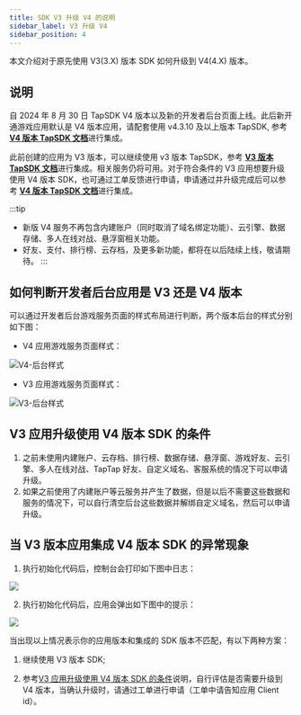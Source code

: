 ```yaml
---
title: SDK V3 升级 V4 的说明
sidebar_label: V3 升级 V4
sidebar_position: 4
---
```



本文介绍对于原先使用 V3(3.X) 版本 SDK 如何升级到 V4(4.X) 版本。

## 说明

自 2024 年 8 月 30 日 TapSDK V4 版本以及新的开发者后台页面上线。此后新开通游戏应用默认是 V4 版本应用，请配套使用 v4.3.10 及以上版本 TapSDK, 参考 [**V4 版本 TapSDK 文档**](https://developer.taptap.cn/docs/sdk/access/quickstart/)进行集成。

此前创建的应用为 V3 版本，可以继续使用 v3 版本 TapSDK，参考 [**V3 版本 TapSDK 文档**](https://developer.taptap.cn/docs/v3/sdk/start/quickstart/)进行集成。相关服务仍将可用。对于符合条件的 V3 应用想要升级使用 V4 版本 SDK，也可通过工单反馈进行申请，申请通过并升级完成后可以参考 [**V4 版本 TapSDK 文档**](https://developer.taptap.cn/docs/sdk/access/quickstart/)进行集成。

:::tip
- 新版 V4 服务不再包含内建账户（同时取消了域名绑定功能）、云引擎、数据存储、多人在线对战、悬浮窗相关功能。
- 好友、支付、排行榜、云存档，及更多新功能，都将在以后陆续上线，敬请期待。
:::


## 如何判断开发者后台应用是 V3 还是 V4 版本

可以通过开发者后台游戏服务页面的样式布局进行判断，两个版本后台的样式分别如下图：

- V4 应用游戏服务页面样式：

![V4-后台样式](https://img.tapimg.com/market/images/f0528b0e56e7edc90a357f3d4c85fc47.png)

- V3 应用游戏服务页面样式：

![V3-后台样式](https://img.tapimg.com/market/images/a2d7836b576bc3da0c8bd806991f3a7a.png)


## V3 应用升级使用 V4 版本 SDK 的条件

1. 之前未使用内建账户、云存档、排行榜、数据存储、悬浮窗、游戏好友、云引擎、多人在线对战、TapTap 好友、自定义域名、客服系统的情况下可以申请升级。
2. 如果之前使用了内建账户等云服务并产生了数据，但是以后不需要这些数据和服务的情况下，可以自行清空后台这些数据并解绑自定义域名，然后可以申请升级。

## 当 V3 版本应用集成 V4 版本 SDK 的异常现象

1. 执行初始化代码后，控制台会打印如下图中日志：

![](https://img.tapimg.com/market/images/dcbcb94d7382915eda03d0ef7f4b0cdb.png)

2. 执行初始化代码后，应用会弹出如下图中的提示：

![](https://img.tapimg.com/market/images/05b64e71abb7832648f6e1f38626ba21.jpg)


当出现以上情况表示你的应用版本和集成的 SDK 版本不匹配，有以下两种方案：

1. 继续使用 V3 版本 SDK;

2. 参考[V3 应用升级使用 V4 版本 SDK 的条件](/sdk/access/v3-to-v4/#v3-应用升级使用-v4-版本-sdk-的条件)说明，自行评估是否需要升级到 V4 版本，当确认升级时，请通过工单进行申请（工单中请告知应用 Client id）。
